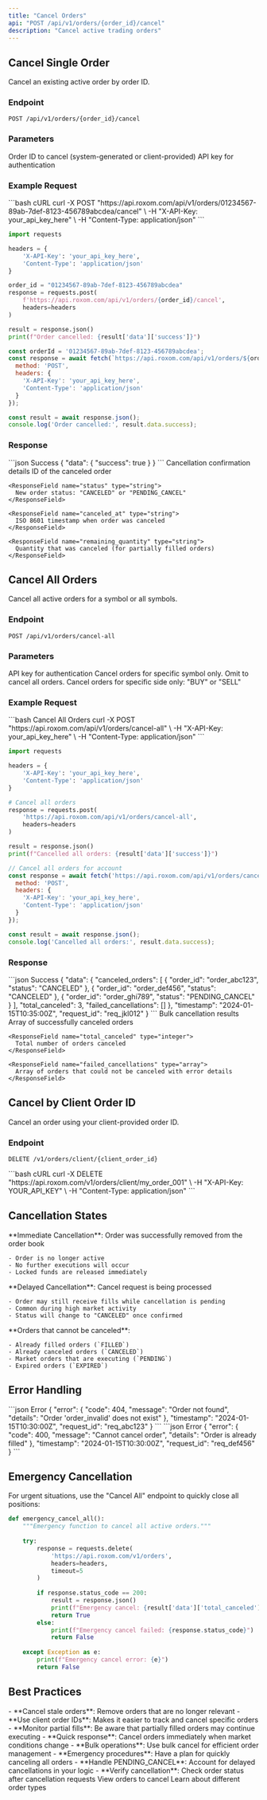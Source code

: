 ```yaml
---
title: "Cancel Orders"
api: "POST /api/v1/orders/{order_id}/cancel"
description: "Cancel active trading orders"
---
```


## Cancel Single Order

Cancel an existing active order by order ID.

### Endpoint
```http
POST /api/v1/orders/{order_id}/cancel
```

### Parameters

<ParamField path="order_id" type="string" required>
  Order ID to cancel (system-generated or client-provided)
</ParamField>

<ParamField header="X-API-Key" type="string" required>
  API key for authentication
</ParamField>

### Example Request

<RequestExample>
```bash cURL
curl -X POST "https://api.roxom.com/api/v1/orders/01234567-89ab-7def-8123-456789abcdea/cancel" \
  -H "X-API-Key: your_api_key_here" \
  -H "Content-Type: application/json"
```

```python Python
import requests

headers = {
    'X-API-Key': 'your_api_key_here',
    'Content-Type': 'application/json'
}

order_id = "01234567-89ab-7def-8123-456789abcdea"
response = requests.post(
    f'https://api.roxom.com/api/v1/orders/{order_id}/cancel',
    headers=headers
)

result = response.json()
print(f"Order cancelled: {result['data']['success']}")
```

```javascript JavaScript
const orderId = '01234567-89ab-7def-8123-456789abcdea';
const response = await fetch(`https://api.roxom.com/api/v1/orders/${orderId}/cancel`, {
  method: 'POST',
  headers: {
    'X-API-Key': 'your_api_key_here',
    'Content-Type': 'application/json'
  }
});

const result = await response.json();
console.log('Order cancelled:', result.data.success);
```
</RequestExample>

### Response

<ResponseExample>
```json Success
{
  "data": {
    "success": true
  }
}
```
</ResponseExample>

<ResponseField name="data" type="object">
  Cancellation confirmation details

  <Expandable title="Cancellation properties">
    <ResponseField name="order_id" type="string">
      ID of the canceled order
    </ResponseField>
    
    <ResponseField name="status" type="string">
      New order status: "CANCELED" or "PENDING_CANCEL"
    </ResponseField>
    
    <ResponseField name="canceled_at" type="string">
      ISO 8601 timestamp when order was canceled
    </ResponseField>
    
    <ResponseField name="remaining_quantity" type="string">
      Quantity that was canceled (for partially filled orders)
    </ResponseField>
  </Expandable>
</ResponseField>

## Cancel All Orders

Cancel all active orders for a symbol or all symbols.

### Endpoint
```http
POST /api/v1/orders/cancel-all
```

### Parameters

<ParamField header="X-API-Key" type="string" required>
  API key for authentication
</ParamField>

<ParamField query="symbol" type="string">
  Cancel orders for specific symbol only. Omit to cancel all orders.
</ParamField>

<ParamField query="side" type="string">
  Cancel orders for specific side only: "BUY" or "SELL"
</ParamField>

### Example Request

<RequestExample>
```bash Cancel All Orders
curl -X POST "https://api.roxom.com/api/v1/orders/cancel-all" \
  -H "X-API-Key: your_api_key_here" \
  -H "Content-Type: application/json"
```

```python Python
import requests

headers = {
    'X-API-Key': 'your_api_key_here',
    'Content-Type': 'application/json'
}

# Cancel all orders
response = requests.post(
    'https://api.roxom.com/api/v1/orders/cancel-all',
    headers=headers
)

result = response.json()
print(f"Cancelled all orders: {result['data']['success']}")
```

```javascript JavaScript
// Cancel all orders for account
const response = await fetch('https://api.roxom.com/api/v1/orders/cancel-all', {
  method: 'POST',
  headers: {
    'X-API-Key': 'your_api_key_here',
    'Content-Type': 'application/json'
  }
});

const result = await response.json();
console.log('Cancelled all orders:', result.data.success);
```
</RequestExample>

### Response

<ResponseExample>
```json Success
{
  "data": {
    "canceled_orders": [
      {
        "order_id": "order_abc123",
        "status": "CANCELED"
      },
      {
        "order_id": "order_def456", 
        "status": "CANCELED"
      },
      {
        "order_id": "order_ghi789",
        "status": "PENDING_CANCEL"
      }
    ],
    "total_canceled": 3,
    "failed_cancellations": []
  },
  "timestamp": "2024-01-15T10:35:00Z",
  "request_id": "req_jkl012"
}
```
</ResponseExample>

<ResponseField name="data" type="object">
  Bulk cancellation results

  <Expandable title="Bulk cancellation properties">
    <ResponseField name="canceled_orders" type="array">
      Array of successfully canceled orders
    </ResponseField>
    
    <ResponseField name="total_canceled" type="integer">
      Total number of orders canceled
    </ResponseField>
    
    <ResponseField name="failed_cancellations" type="array">
      Array of orders that could not be canceled with error details
    </ResponseField>
  </Expandable>
</ResponseField>

## Cancel by Client Order ID

Cancel an order using your client-provided order ID.

### Endpoint
```http
DELETE /v1/orders/client/{client_order_id}
```

<RequestExample>
```bash cURL
curl -X DELETE "https://api.roxom.com/v1/orders/client/my_order_001" \
  -H "X-API-Key: YOUR_API_KEY" \
  -H "Content-Type: application/json"
```
</RequestExample>

## Cancellation States

<AccordionGroup>
  <Accordion title="CANCELED">
    **Immediate Cancellation**: Order was successfully removed from the order book
    
    - Order is no longer active
    - No further executions will occur
    - Locked funds are released immediately
  </Accordion>

  <Accordion title="PENDING_CANCEL">
    **Delayed Cancellation**: Cancel request is being processed
    
    - Order may still receive fills while cancellation is pending
    - Common during high market activity
    - Status will change to "CANCELED" once confirmed
  </Accordion>

  <Accordion title="Cannot Cancel">
    **Orders that cannot be canceled**:
    
    - Already filled orders (`FILLED`)
    - Already canceled orders (`CANCELED`)
    - Market orders that are executing (`PENDING`)
    - Expired orders (`EXPIRED`)
  </Accordion>
</AccordionGroup>

## Error Handling

<AccordionGroup>
  <Accordion title="Order Not Found">
    <ResponseExample>
    ```json Error
    {
      "error": {
        "code": 404,
        "message": "Order not found",
        "details": "Order 'order_invalid' does not exist"
      },
      "timestamp": "2024-01-15T10:30:00Z",
      "request_id": "req_abc123"
    }
    ```
    </ResponseExample>
  </Accordion>

  <Accordion title="Cannot Cancel">
    <ResponseExample>
    ```json Error
    {
      "error": {
        "code": 400,
        "message": "Cannot cancel order",
        "details": "Order is already filled"
      },
      "timestamp": "2024-01-15T10:30:00Z",
      "request_id": "req_def456"
    }
    ```
    </ResponseExample>
  </Accordion>


</AccordionGroup>

## Emergency Cancellation

For urgent situations, use the "Cancel All" endpoint to quickly close all positions:

```python
def emergency_cancel_all():
    """Emergency function to cancel all active orders."""
    
    try:
        response = requests.delete(
            'https://api.roxom.com/v1/orders',
            headers=headers,
            timeout=5
        )
        
        if response.status_code == 200:
            result = response.json()
            print(f"Emergency cancel: {result['data']['total_canceled']} orders canceled")
            return True
        else:
            print(f"Emergency cancel failed: {response.status_code}")
            return False
            
    except Exception as e:
        print(f"Emergency cancel error: {e}")
        return False
```

## Best Practices

<AccordionGroup>
  <Accordion title="Order Management">
    - **Cancel stale orders**: Remove orders that are no longer relevant
    - **Use client order IDs**: Makes it easier to track and cancel specific orders
    - **Monitor partial fills**: Be aware that partially filled orders may continue executing
  </Accordion>

  <Accordion title="Risk Management">
    - **Quick response**: Cancel orders immediately when market conditions change
    - **Bulk operations**: Use bulk cancel for efficient order management
    - **Emergency procedures**: Have a plan for quickly canceling all orders
  </Accordion>

  <Accordion title="Technical Considerations">
    - **Handle PENDING_CANCEL**: Account for delayed cancellations in your logic
    - **Verify cancellation**: Check order status after cancellation requests

  </Accordion>
</AccordionGroup>



<CardGroup cols={2}>
  <Card
    title="List Orders"
    icon="list"
    href="/api-reference/orders/list"
  >
    View orders to cancel
  </Card>
  <Card
    title="Order Types"
    icon="info"
    href="/api-reference/orders/types"
  >
    Learn about different order types
  </Card>
</CardGroup>